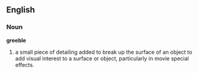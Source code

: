 ==English==
===Noun===
{{wikipedia}}
'''greeble'''
# a small piece of detailing added to break up the surface of an object to add visual interest to a surface or object, particularly in movie special effects.